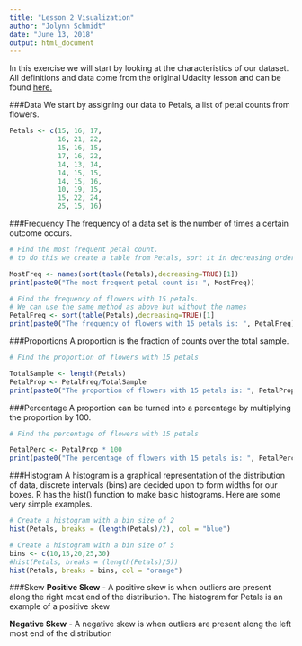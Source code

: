 ```yaml
---
title: "Lesson 2 Visualization"
author: "Jolynn Schmidt"
date: "June 13, 2018"
output: html_document
---
```


In this exercise we will start by looking at the characteristics of our dataset. All definitions and data come from the original Udacity lesson and can be found [here.](https://www.udacity.com/api/nodes/1480558581/supplemental_media/lesson2pdf/download "Lesson2.pdf")


###Data
We start by assigning our data to Petals, a list of petal counts from flowers.
```r
Petals <- c(15, 16, 17,
            16, 21, 22,
            15, 16, 15,
            17, 16, 22,
            14, 13, 14,
            14, 15, 15,
            14, 15, 16,
            10, 19, 15,
            15, 22, 24,
            25, 15, 16)
```


###Frequency
The frequency of a data set is the number of times a certain outcome occurs.

```r
# Find the most frequent petal count.
# to do this we create a table from Petals, sort it in decreasing order, and get the name of the first item.

MostFreq <- names(sort(table(Petals),decreasing=TRUE)[1])
print(paste0("The most frequent petal count is: ", MostFreq))
```

```r
# Find the frequency of flowers with 15 petals.
# We can use the same method as above but without the names
PetalFreq <- sort(table(Petals),decreasing=TRUE)[1]
print(paste0("The frequency of flowers with 15 petals is: ", PetalFreq))
```


###Proportions
A proportion is the fraction of counts over the total sample.

```r
# Find the proportion of flowers with 15 petals

TotalSample <- length(Petals)
PetalProp <- PetalFreq/TotalSample
print(paste0("The proportion of flowers with 15 petals is: ", PetalProp))
```


###Percentage
A proportion can be turned into a percentage by multiplying the proportion by 100.

```r
# Find the percentage of flowers with 15 petals

PetalPerc <- PetalProp * 100
print(paste0("The percentage of flowers with 15 petals is: ", PetalPerc, "%"))
```


###Histogram
A histogram is a graphical representation of the distribution of data, discrete intervals (bins) are decided upon to form widths for our boxes. R has the hist() function to make basic histograms. Here are some very simple examples.

```r
# Create a histogram with a bin size of 2
hist(Petals, breaks = (length(Petals)/2), col = "blue")
```

```r
# Create a histogram with a bin size of 5
bins <- c(10,15,20,25,30)
#hist(Petals, breaks = (length(Petals)/5))
hist(Petals, breaks = bins, col = "orange")
```


###Skew
**Positive Skew** - A positive skew is when outliers are present along the right most end of the distribution. The histogram for Petals is an example of a positive skew

**Negative Skew** - A negative skew is when outliers are present along the left most end of the distribution
